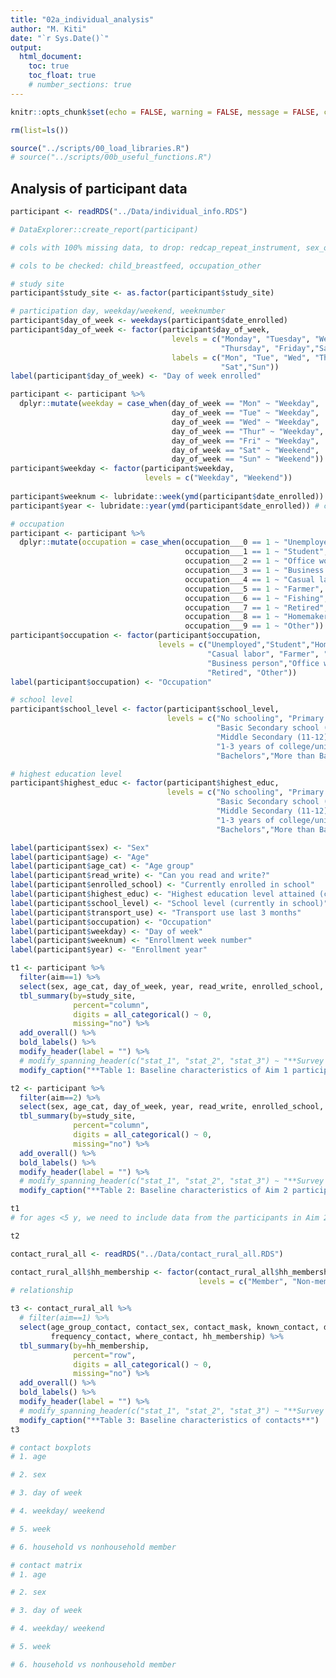 ```yaml
---
title: "02a_individual_analysis"
author: "M. Kiti"
date: "`r Sys.Date()`"
output: 
  html_document:
    toc: true
    toc_float: true
    # number_sections: true
---
```


```r
knitr::opts_chunk$set(echo = FALSE, warning = FALSE, message = FALSE, comment = NA)

rm(list=ls())

source("../scripts/00_load_libraries.R")
# source("../scripts/00b_useful_functions.R")
```

## Analysis of participant data

```r
participant <- readRDS("../Data/individual_info.RDS")

# DataExplorer::create_report(participant)

# cols with 100% missing data, to drop: redcap_repeat_instrument, sex_other.

# cols to be checked: child_breastfeed, occupation_other
```

```r
# study site
participant$study_site <- as.factor(participant$study_site)

# participation day, weekday/weekend, weeknumber
participant$day_of_week <- weekdays(participant$date_enrolled)
participant$day_of_week <- factor(participant$day_of_week,
                                    levels = c("Monday", "Tuesday", "Wednesday", 
                                               "Thursday", "Friday","Saturday","Sunday"),
                                    labels = c("Mon", "Tue", "Wed", "Thur", "Fri",
                                               "Sat","Sun"))
label(participant$day_of_week) <- "Day of week enrolled"

participant <- participant %>%
  dplyr::mutate(weekday = case_when(day_of_week == "Mon" ~ "Weekday",
                                    day_of_week == "Tue" ~ "Weekday",
                                    day_of_week == "Wed" ~ "Weekday",
                                    day_of_week == "Thur" ~ "Weekday",
                                    day_of_week == "Fri" ~ "Weekday",
                                    day_of_week == "Sat" ~ "Weekend",
                                    day_of_week == "Sun" ~ "Weekend"))
participant$weekday <- factor(participant$weekday,
                              levels = c("Weekday", "Weekend"))
  
participant$weeknum <- lubridate::week(ymd(participant$date_enrolled))
participant$year <- lubridate::year(ymd(participant$date_enrolled)) # check enrollment dates in 2020

# occupation
participant <- participant %>%
  dplyr::mutate(occupation = case_when(occupation___0 == 1 ~ "Unemployed",
                                       occupation___1 == 1 ~ "Student",
                                       occupation___2 == 1 ~ "Office worker",
                                       occupation___3 == 1 ~ "Business person",
                                       occupation___4 == 1 ~ "Casual labor",
                                       occupation___5 == 1 ~ "Farmer",
                                       occupation___6 == 1 ~ "Fishing",
                                       occupation___7 == 1 ~ "Retired",
                                       occupation___8 == 1 ~ "Homemaker/ Housewife",
                                       occupation___9 == 1 ~ "Other"))
participant$occupation <- factor(participant$occupation,
                                 levels = c("Unemployed","Student","Homemaker/ Housewife",
                                            "Casual labor", "Farmer", "Fishing",
                                            "Business person","Office worker",
                                            "Retired", "Other"))
label(participant$occupation) <- "Occupation"

# school level
participant$school_level <- factor(participant$school_level,
                                   levels = c("No schooling", "Primary School (1-7)",
                                              "Basic Secondary school (8-10)",
                                              "Middle Secondary (11-12)", 
                                              "1-3 years of college/university",
                                              "Bachelors","More than Bachelors"))

# highest education level
participant$highest_educ <- factor(participant$highest_educ,
                                   levels = c("No schooling", "Primary School (1-7)",
                                              "Basic Secondary school (8-10)",
                                              "Middle Secondary (11-12)", 
                                              "1-3 years of college/university",
                                              "Bachelors","More than Bachelors"))
```


```r
label(participant$sex) <- "Sex"
label(participant$age) <- "Age"
label(participant$age_cat) <- "Age group"
label(participant$read_write) <- "Can you read and write?"
label(participant$enrolled_school) <- "Currently enrolled in school"
label(participant$highest_educ) <- "Highest education level attained (currently not in school)"
label(participant$school_level) <- "School level (currently in school)"
label(participant$transport_use) <- "Transport use last 3 months"
label(participant$occupation) <- "Occupation"
label(participant$weekday) <- "Day of week"
label(participant$weeknum) <- "Enrollment week number"
label(participant$year) <- "Enrollment year"

t1 <- participant %>%
  filter(aim==1) %>%
  select(sex, age_cat, day_of_week, year, read_write, enrolled_school, school_level, highest_educ, study_site, occupation) %>%
  tbl_summary(by=study_site, 
              percent="column",
              digits = all_categorical() ~ 0,
              missing="no") %>%
  add_overall() %>%
  bold_labels() %>%
  modify_header(label = "") %>%
  # modify_spanning_header(c("stat_1", "stat_2", "stat_3") ~ "**Survey round**") %>%
  modify_caption("**Table 1: Baseline characteristics of Aim 1 participants across sites**")

t2 <- participant %>%
  filter(aim==2) %>%
  select(sex, age_cat, day_of_week, year, read_write, enrolled_school, school_level, highest_educ, study_site, occupation) %>%
  tbl_summary(by=study_site, 
              percent="column",
              digits = all_categorical() ~ 0,
              missing="no") %>%
  add_overall() %>%
  bold_labels() %>%
  modify_header(label = "") %>%
  # modify_spanning_header(c("stat_1", "stat_2", "stat_3") ~ "**Survey round**") %>%
  modify_caption("**Table 2: Baseline characteristics of Aim 2 participants across sites**")
```

```r
t1
# for ages <5 y, we need to include data from the participants in Aim 2.
```

```r
t2
```


```r
contact_rural_all <- readRDS("../Data/contact_rural_all.RDS")

contact_rural_all$hh_membership <- factor(contact_rural_all$hh_membership,
                                          levels = c("Member", "Non-member"))
# relationship

t3 <- contact_rural_all %>%
  # filter(aim==1) %>%
  select(age_group_contact, contact_sex, contact_mask, known_contact, duration_contact, 
         frequency_contact, where_contact, hh_membership) %>%
  tbl_summary(by=hh_membership, 
              percent="row",
              digits = all_categorical() ~ 0,
              missing="no") %>%
  add_overall() %>%
  bold_labels() %>%
  modify_header(label = "") %>%
  # modify_spanning_header(c("stat_1", "stat_2", "stat_3") ~ "**Survey round**") %>%
  modify_caption("**Table 3: Baseline characteristics of contacts**")
t3
```

```r
# contact boxplots
# 1. age

# 2. sex

# 3. day of week

# 4. weekday/ weekend

# 5. week

# 6. household vs nonhousehold member
```

```r
# contact matrix
# 1. age

# 2. sex

# 3. day of week

# 4. weekday/ weekend

# 5. week

# 6. household vs nonhousehold member
```
